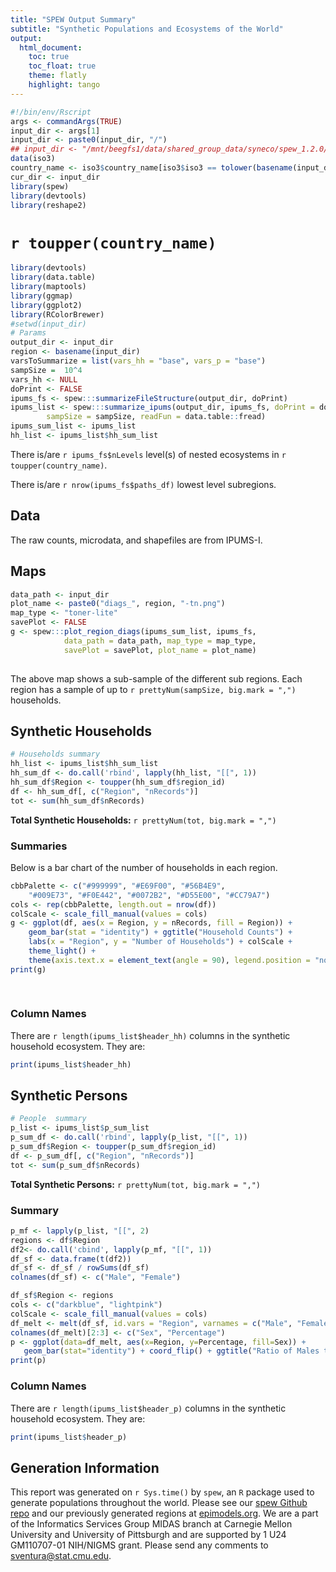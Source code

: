 ```yaml
---
title: "SPEW Output Summary"
subtitle: "Synthetic Populations and Ecosystems of the World"
output: 
  html_document:
    toc: true
    toc_float: true
    theme: flatly
    highlight: tango
---
```





```r
#!/bin/env/Rscript
args <- commandArgs(TRUE)
input_dir <- args[1]
input_dir <- paste0(input_dir, "/")
## input_dir <- "/mnt/beegfs1/data/shared_group_data/syneco/spew_1.2.0/americas/south_america/pry"
data(iso3)
country_name <- iso3$country_name[iso3$iso3 == tolower(basename(input_dir))]
cur_dir <- input_dir
library(spew)
library(devtools)
library(reshape2)
```

# `r toupper(country_name)` 





```r
library(devtools)
library(data.table)
library(maptools)
library(ggmap)
library(ggplot2)
library(RColorBrewer)
#setwd(input_dir)
# Params 
output_dir <- input_dir
region <- basename(input_dir)
varsToSummarize = list(vars_hh = "base", vars_p = "base")
sampSize =  10^4
vars_hh <- NULL
doPrint <- FALSE
ipums_fs <- spew:::summarizeFileStructure(output_dir, doPrint)
ipums_list <- spew:::summarize_ipums(output_dir, ipums_fs, doPrint = doPrint,
	    sampSize = sampSize, readFun = data.table::fread)
ipums_sum_list <- ipums_list
hh_list <- ipums_list$hh_sum_list
```
There is/are `r ipums_fs$nLevels` level(s) of nested ecosystems in `r toupper(country_name)`.

There is/are `r nrow(ipums_fs$paths_df)` lowest level subregions.

## Data

The raw counts, microdata, and shapefiles are from IPUMS-I.


## Maps 

```r
data_path <- input_dir
plot_name <- paste0("diags_", region, "-tn.png")
map_type <- "toner-lite"
savePlot <- FALSE
g <- spew:::plot_region_diags(ipums_sum_list, ipums_fs,
            data_path = data_path, map_type = map_type,
            savePlot = savePlot, plot_name = plot_name)
			
```

The above map shows a sub-sample of the different sub regions.  Each region has a sample of up to `r prettyNum(sampSize, big.mark = ",")` households.




## Synthetic Households {.tabset}
```r
# Households summary
hh_list <- ipums_list$hh_sum_list
hh_sum_df <- do.call('rbind', lapply(hh_list, "[[", 1))
hh_sum_df$Region <- toupper(hh_sum_df$region_id)
df <- hh_sum_df[, c("Region", "nRecords")]
tot <- sum(hh_sum_df$nRecords)
```


**Total Synthetic Households:** `r prettyNum(tot, big.mark = ",")`



### Summaries
Below is a bar chart of the number of households in each region.

```r
cbbPalette <- c("#999999", "#E69F00", "#56B4E9",
	"#009E73", "#F0E442", "#0072B2", "#D55E00", "#CC79A7")
cols <- rep(cbbPalette, length.out = nrow(df))
colScale <- scale_fill_manual(values = cols)
g <- ggplot(df, aes(x = Region, y = nRecords, fill = Region)) +
    geom_bar(stat = "identity") + ggtitle("Household Counts") +
    labs(x = "Region", y = "Number of Households") + colScale +
    theme_light() + 
    theme(axis.text.x = element_text(angle = 90), legend.position = "none") 
print(g)
          
        
```

### Column Names
There are `r length(ipums_list$header_hh)` columns in the synthetic household ecosystem.  They are:

```r
print(ipums_list$header_hh)
```

## Synthetic Persons {.tabset}

```r
# People  summary
p_list <- ipums_list$p_sum_list
p_sum_df <- do.call('rbind', lapply(p_list, "[[", 1))
p_sum_df$Region <- toupper(p_sum_df$region_id)
df <- p_sum_df[, c("Region", "nRecords")]
tot <- sum(p_sum_df$nRecords)
```


**Total Synthetic Persons:** `r prettyNum(tot, big.mark = ",")`



### Summary
```r
p_mf <- lapply(p_list, "[[", 2)
regions <- df$Region
df2<- do.call('cbind', lapply(p_mf, "[[", 1))
df_sf <- data.frame(t(df2))
df_sf <- df_sf / rowSums(df_sf)
colnames(df_sf) <- c("Male", "Female")

df_sf$Region <- regions
cols <- c("darkblue", "lightpink")
colScale <- scale_fill_manual(values = cols)
df_melt <- melt(df_sf, id.vars = "Region", varnames = c("Male", "Female"))
colnames(df_melt)[2:3] <- c("Sex", "Percentage")
p <- ggplot(data=df_melt, aes(x=Region, y=Percentage, fill=Sex)) +
   geom_bar(stat="identity") + coord_flip() + ggtitle("Ratio of Males to Females") + colScale + theme_light()
print(p)
```

### Column Names
There are `r length(ipums_list$header_p)` columns in the synthetic household ecosystem.  They are:

```r
print(ipums_list$header_p)
```




## Generation Information

This report was generated on `r Sys.time()` by `spew`, an `R` package used to generate populations throughout the world.  Please see our [spew Github repo](https://github.com/leerichardson/spew) and our previously generated regions at [epimodels.org](http://www.epimodels.org/drupal/?q=node/32).  We are a part of the Informatics Services Group MIDAS branch at Carnegie Mellon University and University of Pittsburgh and are supported by 1 U24 GM110707-01 NIH/NIGMS grant.  Please send any comments to [sventura@stat.cmu.edu](sventura@stat.cmu.edu).
